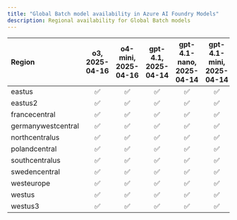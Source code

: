 ```yaml
---
title: "Global Batch model availability in Azure AI Foundry Models"
description: Regional availability for Global Batch models
---
```



| **Region**     | **o3**, **2025-04-16**   | **o4-mini**, **2025-04-16**   | **gpt-4.1**, **2025-04-14**   | **gpt-4.1-nano**, **2025-04-14**   | **gpt-4.1-mini**, **2025-04-14**   | **o3-mini**, **2025-01-31**   | **gpt-4o**, **2024-08-06**   | **gpt-4o-mini**, **2024-07-18**   |
|:-------------------|:----------------------:|:---------------------------:|:---------------------------:|:--------------------------------:|:--------------------------------:|:---------------------------:|:--------------------------:|:-------------------------------:|
| eastus             | ✅                   | ✅                        | ✅                        | ✅                             | ✅                             | ✅                        | ✅                       | ✅                            |
| eastus2            | ✅                   | ✅                        | ✅                        | ✅                             | ✅                             | ✅                        | ✅                       | ✅                            |
| francecentral      | ✅                   | ✅                        | ✅                        | ✅                             | ✅                             | -                       | ✅                       | ✅                            |
| germanywestcentral | ✅                   | ✅                        | ✅                        | ✅                             | ✅                             | -                       | ✅                       | ✅                            |
| northcentralus     | ✅                   | ✅                        | ✅                        | ✅                             | ✅                             | ✅                        | ✅                       | ✅                            |
| polandcentral      | ✅                   | ✅                        | ✅                        | ✅                             | ✅                             | -                       | ✅                       | ✅                            |
| southcentralus     | ✅                   | ✅                        | ✅                        | ✅                             | ✅                             | ✅                        | ✅                       | ✅                            |
| swedencentral      | ✅                   | ✅                        | ✅                        | ✅                             | ✅                             | -                       | ✅                       | ✅                            |
| westeurope         | ✅                   | ✅                        | ✅                        | ✅                             | ✅                             | -                       | ✅                       | ✅                            |
| westus             | ✅                   | ✅                        | ✅                        | ✅                             | ✅                             | ✅                        | ✅                       | ✅                            |
| westus3            | ✅                   | ✅                        | ✅                        | ✅                             | ✅                             | ✅                        | ✅                       | ✅                            |